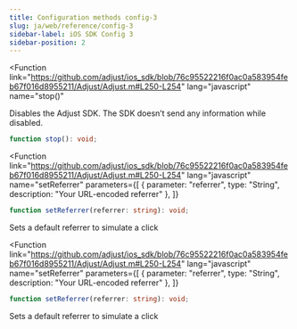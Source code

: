 ```yaml
---
title: Configuration methods config-3
slug: ja/web/reference/config-3
sidebar-label: iOS SDK Config 3
sidebar-position: 2
---
```


<Function link="https://github.com/adjust/ios_sdk/blob/76c95522216f0ac0a583954feb67f016d8955211/Adjust/Adjust.m#L250-L254"
   lang="javascript"
   name="stop()"
>

Disables the Adjust SDK. The SDK doesn’t send any information while disabled.

<span slot="snippet">

```typescript
function stop(): void;
```

</span>

</Function>

<Function link="https://github.com/adjust/ios_sdk/blob/76c95522216f0ac0a583954feb67f016d8955211/Adjust/Adjust.m#L250-L254"
   lang="javascript" 
   name="setReferrer"
   parameters={[
      {
         parameter: "referrer",
         type: "String",
         description: "Your URL-encoded referrer"
      },
   ]}
>

<span slot="snippet">

```typescript
function setReferrer(referrer: string): void;
```

</span>

Sets a default referrer to simulate a click

</Function>

<Function link="https://github.com/adjust/ios_sdk/blob/76c95522216f0ac0a583954feb67f016d8955211/Adjust/Adjust.m#L250-L254"
   lang="javascript" 
   name="setReferrer"
   parameters={[
      {
         parameter: "referrer",
         type: "String",
         description: "Your URL-encoded referrer"
      },
   ]}
>

<span slot="snippet">

```typescript
function setReferrer(referrer: string): void;
```

</span>

Sets a default referrer to simulate a click

</Function>
